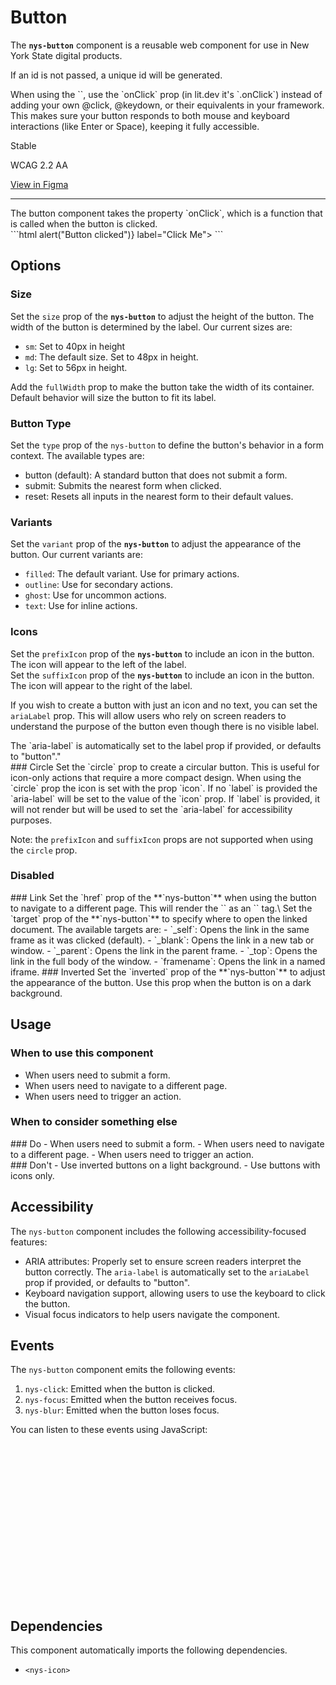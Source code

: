 
<Meta of={NysButtonStories} title="Components/Button/Documentation" />

# Button

The **`nys-button`** component is a reusable web component for use in New York State digital products.

If an id is not passed, a unique id will be generated.

<nys-alert type="warning" heading="Usage Guidance">
When using the `<nys-button>`, use the `onClick` prop (in lit.dev it's `.onClick`) instead of adding your own @click, @keydown, or their equivalents in your framework. This makes sure your button responds to both mouse and keyboard interactions (like Enter or Space), keeping it fully accessible.
</nys-alert>
<br/>

<p className="pill pill--stable">Stable</p>

<p className="pill pill--wcag">WCAG 2.2 AA</p>

<p className="pill pill--uikit">
	<a href="https://www.figma.com/design/U2QpuSUXRTxbgG64Fzi9bu?node-id=3981-8292">View in Figma</a>
</p>

---

<Canvas of={NysButtonStories.Basic} />

<Controls />

<div style={{ display: 'flex', gap: '10px', verticalAlign: 'middle', alignItems: 'center' }}>
	<nys-icon size="xl" name="info"></nys-icon> The button component takes the property `onClick`, which is a function that is called when the button is clicked.
</div>
```html
<nys-button onClick={() => alert("Button clicked")} label="Click Me"></nys-button>
```

## Options

### Size

Set the `size` prop of the **`nys-button`** to adjust the height of the button. The width of the button is determined by the label. Our current sizes are:

- `sm`: Set to 40px in height
- `md`: The default size. Set to 48px in height.
- `lg`: Set to 56px in height.

Add the `fullWidth` prop to make the button take the width of its container. Default behavior will size the button to fit its label.

<Canvas of={NysButtonStories.Size} />

### Button Type

Set the `type` prop of the `nys-button` to define the button's behavior in a form context. The available types are:

- button (default): A standard button that does not submit a form.
- submit: Submits the nearest form when clicked.
- reset: Resets all inputs in the nearest form to their default values.

### Variants

Set the `variant` prop of the **`nys-button`** to adjust the appearance of the button. Our current variants are:

- `filled`: The default variant. Use for primary actions.
- `outline`: Use for secondary actions.
- `ghost`: Use for uncommon actions.
- `text`: Use for inline actions.
  <Canvas of={NysButtonStories.Variants} />

### Icons

Set the `prefixIcon` prop of the **`nys-button`** to include an icon in the button. The icon will appear to the left of the label.\
Set the `suffixIcon` prop of the **`nys-button`** to include an icon in the button. The icon will appear to the right of the label.

If you wish to create a button with just an icon and no text, you can set the `ariaLabel` prop. This will allow users who rely on screen readers to understand the purpose of the button even though there is no visible label.

<div style={{ display: 'flex', gap: '10px', verticalAlign: 'middle', alignItems: 'center' }}>  <nys-icon size="xl" name="info"></nys-icon> The `aria-label` is automatically set to the label prop if provided, or defaults to "button"."</div>
<Canvas of={NysButtonStories.Icons} />
### Circle
Set the `circle` prop to create a circular button. This is useful for icon-only actions that require a more compact design.
When using the `circle` prop the icon is set with the prop `icon`. If no `label` is provided the `aria-label` will be set to the value of the `icon` prop.
If `label` is provided, it will not render but will be used to set the `aria-label` for accessibility purposes.

Note: the `prefixIcon` and `suffixIcon` props are not supported when using the `circle` prop.
<Canvas of={NysButtonStories.Circle} />
### Disabled
<Canvas of={NysButtonStories.Disabled} />
### Link
Set the `href` prop of the **`nys-button`** when using the button to navigate to a different page. This will render the `<nys-button>` as an `<a>` tag.\
Set the `target` prop of the **`nys-button`** to specify where to open the linked document. The available targets are:
- `_self`: Opens the link in the same frame as it was clicked (default).
- `_blank`: Opens the link in a new tab or window.
- `_parent`: Opens the link in the parent frame.
- `_top`: Opens the link in the full body of the window.
- `framename`: Opens the link in a named iframe.
<Canvas of={NysButtonStories.Link} />
### Inverted
Set the `inverted` prop of the **`nys-button`** to adjust the appearance of the button. Use this prop when the button is on a dark background.
<Canvas of={NysButtonStories.Inverted} />

## Usage

### When to use this component

- When users need to submit a form.
- When users need to navigate to a different page.
- When users need to trigger an action.

### When to consider something else

<div className="nys-grid-row nys-grid-gap-lg">
	<div className="nys-mobile-lg:nys-grid-col">
		<div className="usage-card usage-card--do">
			### <nys-icon name="check_circle" color="--var(nys-color-success)" /> Do
			- When users need to submit a form.
			- When users need to navigate to a different page.
			- When users need to trigger an action.
		</div>
	</div>
	<div className="nys-mobile-lg:nys-grid-col">
		<div className="usage-card usage-card--dont">
			### <nys-icon name="cancel" color="--var(nys-color-error)" /> Don't
			- Use inverted buttons on a light background. - Use buttons with icons only.
		</div>
	</div>
</div>

## Accessibility

The `nys-button` component includes the following accessibility-focused features:

- ARIA attributes: Properly set to ensure screen readers interpret the button correctly. The `aria-label` is automatically set to the `ariaLabel` prop if provided, or defaults to "button".
- Keyboard navigation support, allowing users to use the keyboard to click the button.
- Visual focus indicators to help users navigate the component.

## Events

The `nys-button` component emits the following events:

1. `nys-click`: Emitted when the button is clicked.
2. `nys-focus`: Emitted when the button receives focus.
3. `nys-blur`: Emitted when the button loses focus.

You can listen to these events using JavaScript:

```js
// Select the button component
const button = document.querySelector("nys-button");

// Listen for the 'nys-click' event
button.addEventListener("nys-click", () => {
	console.log("Button clicked");
});

// Listen for the 'nys-focus' event
button.addEventListener("nys-focus", () => {
	console.log("Button is focused");
});

// Listen for the 'nys-blur' event
button.addEventListener("nys-blur", () => {
	console.log("Button lost focus");
});
```

## Dependencies

This component automatically imports the following dependencies.

- `<nys-icon>`
